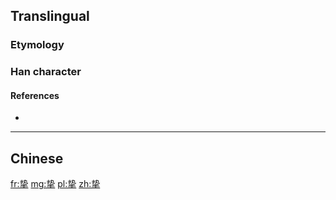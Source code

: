 {{also|摯}}
==Translingual==

===Etymology===
{{Han simp|摯|f=執|t=执}}

===Han character===
{{Han char|rn=64|rad=手|as=06|sn=10|four=|canj=QIQ|ids=⿱执手}}

====References====
* {{Han ref|kx=0431.171|hdz=31863.020|uh=631A}}

----

==Chinese==
{{zh-see|摯}}

[[fr:挚]]
[[mg:挚]]
[[pl:挚]]
[[zh:挚]]